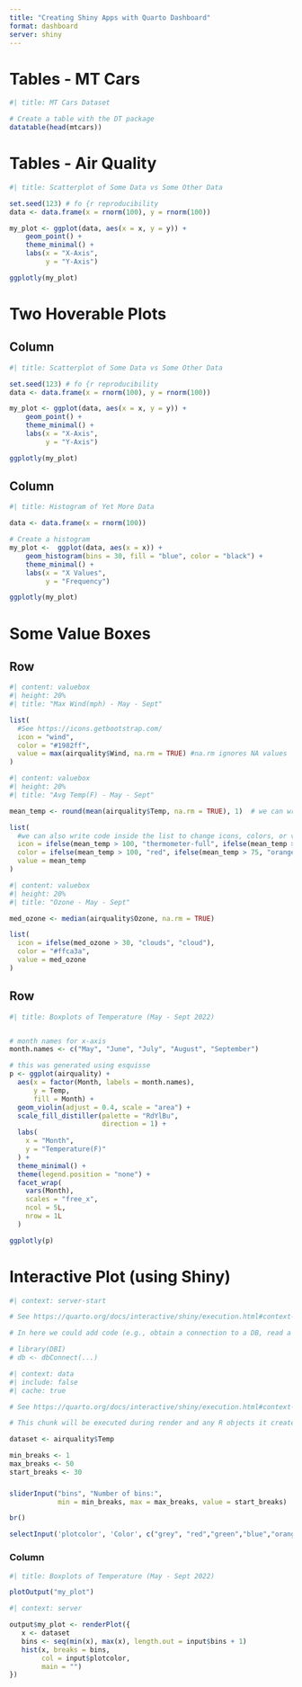 ```yaml
---
title: "Creating Shiny Apps with Quarto Dashboard"
format: dashboard
server: shiny
---
```


<!-- 
See the following for options relating to Shiny & Quarto:
- https://quarto.org/docs/dashboards/layout.html
- https://quarto.org/docs/dashboards/interactivity/
- https://quarto.org/docs/dashboards/interactivity/shiny-r.html
-->


# Tables - MT Cars

```r
#| title: MT Cars Dataset

# Create a table with the DT package 
datatable(head(mtcars))

```

# Tables - Air Quality

```r
#| title: Scatterplot of Some Data vs Some Other Data

set.seed(123) # fo {r reproducibility
data <- data.frame(x = rnorm(100), y = rnorm(100))

my_plot <- ggplot(data, aes(x = x, y = y)) + 
    geom_point() +
    theme_minimal() +
    labs(x = "X-Axis",
         y = "Y-Axis")

ggplotly(my_plot)

```

# Two Hoverable Plots

## Column {width=60%}

```r
#| title: Scatterplot of Some Data vs Some Other Data

set.seed(123) # fo {r reproducibility
data <- data.frame(x = rnorm(100), y = rnorm(100))

my_plot <- ggplot(data, aes(x = x, y = y)) + 
    geom_point() +
    theme_minimal() +
    labs(x = "X-Axis",
         y = "Y-Axis")

ggplotly(my_plot)

```

## Column {width=40%}

```r
#| title: Histogram of Yet More Data

data <- data.frame(x = rnorm(100))

# Create a histogram
my_plot <-  ggplot(data, aes(x = x)) + 
    geom_histogram(bins = 30, fill = "blue", color = "black") +
    theme_minimal() +
    labs(x = "X Values",
         y = "Frequency")

ggplotly(my_plot)

```

# Some Value Boxes

## Row

```r
#| content: valuebox
#| height: 20%
#| title: "Max Wind(mph) - May - Sept"

list(
  #See https://icons.getbootstrap.com/
  icon = "wind",  
  color = "#1982ff",
  value = max(airquality$Wind, na.rm = TRUE) #na.rm ignores NA values
)
```

```r
#| content: valuebox
#| height: 20%
#| title: "Avg Temp(F) - May - Sept"

mean_temp <- round(mean(airquality$Temp, na.rm = TRUE), 1)  # we can write code and use it in the list below

list(
  #we can also write code inside the list to change icons, colors, or values based on condition or other variable(s)
  icon = ifelse(mean_temp > 100, "thermometer-full", ifelse(mean_temp > 75, "thermometer-half", "thermometer")), 
  color = ifelse(mean_temp > 100, "red", ifelse(mean_temp > 75, "orange", "green")), 
  value = mean_temp
)
```

```r
#| content: valuebox
#| height: 20%
#| title: "Ozone - May - Sept"

med_ozone <- median(airquality$Ozone, na.rm = TRUE)

list(
  icon = ifelse(med_ozone > 30, "clouds", "cloud"),
  color = "#ffca3a",
  value = med_ozone
)
```

## Row 

```r
#| title: Boxplots of Temperature (May - Sept 2022)


# month names for x-axis
month.names <- c("May", "June", "July", "August", "September")

# this was generated using esquisse
p <- ggplot(airquality) +
  aes(x = factor(Month, labels = month.names), 
      y = Temp, 
      fill = Month) +
  geom_violin(adjust = 0.4, scale = "area") +
  scale_fill_distiller(palette = "RdYlBu", 
                       direction = 1) +
  labs(
    x = "Month",
    y = "Temperature(F)"
  ) +
  theme_minimal() +
  theme(legend.position = "none") +
  facet_wrap(
    vars(Month),
    scales = "free_x",
    ncol = 5L,
    nrow = 1L
  )

ggplotly(p)

```

# Interactive Plot (using Shiny)

```r
#| context: server-start

# See https://quarto.org/docs/interactive/shiny/execution.html#context-server-start

# In here we could add code (e.g., obtain a connection to a DB, read a CSV, download a ZIP from a remote source) that is run once and shared across multiple open sessions (i.e. multiple browser views of these pages that the user may open in Chrome/Edge)

# library(DBI)
# db <- dbConnect(...)
```



```r
#| context: data
#| include: false
#| cache: true

# See https://quarto.org/docs/interactive/shiny/execution.html#context-data

# This chunk will be executed during render and any R objects it creates will be saved to an .RData file, which will then be loaded during Shiny server startup. This means we can share data from the render to the server.

dataset <- airquality$Temp

min_breaks <- 1
max_breaks <- 50
start_breaks <- 30

```

###  {.sidebar}

```r

sliderInput("bins", "Number of bins:", 
            min = min_breaks, max = max_breaks, value = start_breaks)

br()

selectInput('plotcolor', 'Color', c("grey", "red","green","blue","orange","yellow"))


```

### Column

```r
#| title: Boxplots of Temperature (May - Sept 2022)

plotOutput("my_plot")
```


```r
#| context: server

output$my_plot <- renderPlot({
   x <- dataset
   bins <- seq(min(x), max(x), length.out = input$bins + 1)
   hist(x, breaks = bins, 
        col = input$plotcolor,
        main = "")
})

```



